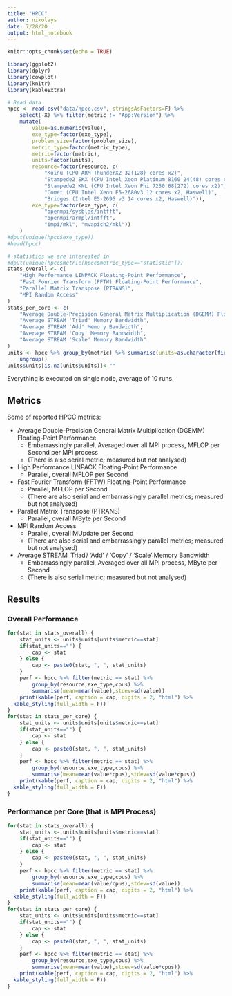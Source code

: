 ```yaml
---
title: "HPCC"
author: nikolays
date: 7/28/20
output: html_notebook
---
```


```r
knitr::opts_chunk$set(echo = TRUE)

library(ggplot2)
library(dplyr)
library(cowplot)
library(knitr)
library(kableExtra)
```

```r
# Read data
hpcc <- read.csv("data/hpcc.csv", stringsAsFactors=F) %>%
    select(-X) %>% filter(metric != "App:Version") %>%
    mutate(
        value=as.numeric(value),
        exe_type=factor(exe_type),
        problem_size=factor(problem_size),
        metric_type=factor(metric_type),
        metric=factor(metric),
        units=factor(units),
        resource=factor(resource, c(
            "Koinu (CPU ARM ThunderX2 32(128) cores x2)",
            "Stampede2 SKX (CPU Intel Xeon Platinum 8160 24(48) cores x2)",
            "Stampede2 KNL (CPU Intel Xeon Phi 7250 68(272) cores x2)",
            "Comet (CPU Intel Xeon E5-2680v3 12 cores x2, Haswell)",
            "Bridges (Intel E5-2695 v3 14 cores x2, Haswell)")),
        exe_type=factor(exe_type, c(
            "openmpi/sysblas/intfft",
            "openmpi/armpl/intfft",
            "impi/mkl", "mvapich2/mkl"))
    )
#dput(unique(hpcc$exe_type))
#head(hpcc)
```

```r
# statistics we are interested in
#dput(unique(hpcc$metric[hpcc$metric_type=="statistic"]))
stats_overall <- c(
    "High Performance LINPACK Floating-Point Performance",
    "Fast Fourier Transform (FFTW) Floating-Point Performance",
    "Parallel Matrix Transpose (PTRANS)",
    "MPI Random Access"
)
stats_per_core <- c(
    "Average Double-Precision General Matrix Multiplication (DGEMM) Floating-Point Performance",
    "Average STREAM 'Triad' Memory Bandwidth",
    "Average STREAM 'Add' Memory Bandwidth",
    "Average STREAM 'Copy' Memory Bandwidth",
    "Average STREAM 'Scale' Memory Bandwidth"
)
units <- hpcc %>% group_by(metric) %>% summarise(units=as.character(first(units))) %>%
    ungroup()
units$units[is.na(units$units)]<-""
```

Everything is executed on single node, average of 10 runs.

## Metrics

Some of reported HPCC metrics:

 * Average Double-Precision General Matrix Multiplication (DGEMM) Floating-Point Performance
   + Embarrassingly parallel, Averaged over all MPI process, MFLOP per Second per MPI process
   + (There is also serial metric; measured but not analysed)
 * High Performance LINPACK Floating-Point Performance
   + Parallel, overall MFLOP per Second
 * Fast Fourier Transform (FFTW) Floating-Point Performance
   + Parallel, MFLOP per Second
   + (There are also serial and embarrassingly parallel metrics; measured but not analysed)
 * Parallel Matrix Transpose (PTRANS)
   + Parallel, overall MByte per Second
 * MPI Random Access
   + Parallel, overall MUpdate per Second
   + (There are also serial and embarrassingly parallel metrics; measured but not analysed)
 * Average STREAM 'Triad'/ 'Add' / 'Copy' / 'Scale' Memory Bandwidth
   + Embarrassingly parallel, Averaged over all MPI process, MByte per Second
   + (There is also serial metric; measured but not analysed)

## Results
### Overall Performance
```r
for(stat in stats_overall) {
    stat_units <- units$units[units$metric==stat]
    if(stat_units=="") {
        cap <- stat
    } else {
        cap <- paste0(stat, ", ", stat_units)
    }
    perf <- hpcc %>% filter(metric == stat) %>%
        group_by(resource,exe_type,cpus) %>%
        summarise(mean=mean(value),stdev=sd(value))
    print(kable(perf, caption = cap, digits = 2, "html") %>%
  kable_styling(full_width = F))
}
for(stat in stats_per_core) {
    stat_units <- units$units[units$metric==stat]
    if(stat_units=="") {
        cap <- stat
    } else {
        cap <- paste0(stat, ", ", stat_units)
    }
    perf <- hpcc %>% filter(metric == stat) %>%
        group_by(resource,exe_type,cpus) %>%
        summarise(mean=mean(value*cpus),stdev=sd(value*cpus))
    print(kable(perf, caption = cap, digits = 2, "html") %>%
  kable_styling(full_width = F))
}
```
### Performance per Core (that is MPI Process)
```r
for(stat in stats_overall) {
    stat_units <- units$units[units$metric==stat]
    if(stat_units=="") {
        cap <- stat
    } else {
        cap <- paste0(stat, ", ", stat_units)
    }
    perf <- hpcc %>% filter(metric == stat) %>%
        group_by(resource,exe_type,cpus) %>%
        summarise(mean=mean(value/cpus),stdev=sd(value))
    print(kable(perf, caption = cap, digits = 2, "html") %>%
  kable_styling(full_width = F))
}
for(stat in stats_per_core) {
    stat_units <- units$units[units$metric==stat]
    if(stat_units=="") {
        cap <- stat
    } else {
        cap <- paste0(stat, ", ", stat_units)
    }
    perf <- hpcc %>% filter(metric == stat) %>%
        group_by(resource,exe_type,cpus) %>%
        summarise(mean=mean(value),stdev=sd(value*cpus))
    print(kable(perf, caption = cap, digits = 2, "html") %>%
  kable_styling(full_width = F))
}
```
